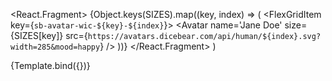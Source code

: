 
<Meta title='Components' component={Avatar} />

  <React.Fragment>
    <FlexGrid flexGridColumnCount={4}>
      {Object.keys(SIZES).map((key, index) => (
        <FlexGridItem key={`sb-avatar-wic-${key}-${index}`}>
          <Avatar
            name='Jane Doe'
            size={SIZES[key]}
            src={`https://avatars.dicebear.com/api/human/${index}.svg?width=285&mood=happy`}
          />
        </FlexGridItem>
      ))}
    </FlexGrid>
  </React.Fragment>
)

<Canvas withToolbar>
  <Story name='Avatars'>{Template.bind({})}</Story>
</Canvas>
